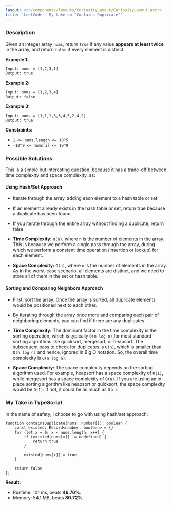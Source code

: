 ```yaml
---
layout: src/components/layouts/CuriosityLayout/CuriosityLayout.astro
title: 'LeetCode - My take on "Contains Duplicate"'
---
```


### Description

Given an integer array `nums`, return `true` if any value **appears at least twice** in the array, and return `false` if every element is distinct.

**Example 1:**

```
Input: nums = [1,2,3,1]
Output: true
```

**Example 2:**

```
Input: nums = [1,2,3,4]
Output: false
```

**Example 3:**

```
Input: nums = [1,1,1,3,3,4,3,2,4,2]
Output: true
```

**Constraints:**

* `1 <= nums.length <= 10^5`
* `-10^9 <= nums[i] <= 10^9`

### Possible Solutions

This is a simple but interesting question, because it has a trade-off between time complexity and space complexity, as:

#### Using Hash/Set Approach

* Iterate through the array, adding each element to a hash table or set.
* If an element already exists in the hash table or set, return true because a duplicate has been found.
* If you iterate through the entire array without finding a duplicate, return false.

* **Time Complexity:** `O(n)`, where `n` is the number of elements in the array. This is because we perform a single pass through the array, during which we perform a constant time operation (insertion or lookup) for each element.
* **Space Complexity:** `O(n)`, where `n` is the number of elements in the array. As in the worst-case scenario, all elements are distinct, and we need to store all of them in the set or hash table.

#### Sorting and Comparing Neighbors Approach

* First, sort the array. Once the array is sorted, all duplicate elements would be positioned next to each other.
* By iterating through the array once more and comparing each pair of neighboring elements, you can find if there are any duplicates.

* **Time Complexity:** The dominant factor in the time complexity is the sorting operation, which is typically `O(n log n)` for most standard sorting algorithms like quicksort, mergesort, or heapsort. The subsequent pass to check for duplicates is `O(n)`, which is smaller than `O(n log n)` and hence, ignored in Big O notation. So, the overall time complexity is `O(n log n)`.
* **Space Complexity:** The space complexity depends on the sorting algorithm used. For example, heapsort has a space complexity of `O(1)`, while mergesort has a space complexity of `O(n)`. If you are using an in-place sorting algorithm like heapsort or quicksort, the space complexity would be `O(1)`. If not, it could be as much as `O(n)`.

### My Take in TypeScript

In the name of safety, I choose to go with using hash/set approach:

```
function containsDuplicate(nums: number[]): boolean {
    const existed: Record<number, boolean> = {}
    for (let x = 0; x < nums.length; x++) {
        if (existed[nums[x]] != undefined) {
            return true
        }

        existed[nums[x]] = true
    }

    return false
};
```

**Result:**

- Runtime: 101 ms, beats **46.76%**.
- Memory: 54.1 MB, beats **80.72%**.

